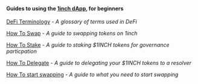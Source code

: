 #### Guides to using the [1inch dApp](https://app.1inch.io/), for beginners

[DeFi Terminology](Terminology/DeFi-Terminology.mdx) - *A glossary of terms used in DeFi*

[How To Swap](how-to-swap/How%20to%20Swap.mdx) - *A guide to swapping tokens on 1inch*

[How To Stake](how-to-stake/How%20to%20Stake) - *A guide to staking $1INCH tokens for governance particpation* 

[How To Delegate](how-to-delegate/How%20to%20Delegate.mdx) - *A guide to delegating your $1INCH tokens to a resolver* 

[How To start swapping](what-do-i-need-to-start-swapping/What%20do%20I%20need%20to%20start%20swapping) - *A guide to what you need to start swapping*
